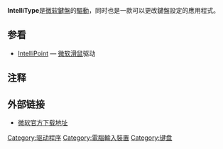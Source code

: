 {{Infobox Software|
 name = IntelliType
| screenshot = [[File:IntelliType.png|276px]]
| caption = IntelliType運行於[[Windows_7|Windows 7]]
|developer = [[微软|微软]]
|latest_release_version = 8.0（Windows）/ 7.1（Mac OS）
|latest_release_date = {{release date|2010|09|05}}
|operating_system = [[Mac_OS_X|Mac OS X]]，[[Microsoft_Windows|Microsoft Windows]]
|genre = [[驱动程序|驱动程序]]
|license = [[专有软件|专有]]
|website = [http://www.microsoft.com/hardware 微軟硬體主頁] 
}}

'''IntelliType'''是[[微软|微软]][[IntelliPoint|鍵盤]]的[[驅動程式|驅動]]，同时也是一款可以更改鍵盤設定的應用程式。

== 参看 ==
* [[IntelliPoint|IntelliPoint]] — [[微软|微软]][[滑鼠|滑鼠]]驱动

== 注释 ==
<references />

== 外部链接 ==
* [http://www.microsoft.com/hardware/downloads 微软官方下载地址]{{Wayback|url=http://www.microsoft.com/hardware/downloads |date=20191017153351 }}

{{Microsoft}}

{{Compu-stub}}

[[Category:驱动程序|Category:驱动程序]]
[[Category:電腦輸入裝置|Category:電腦輸入裝置]]
[[Category:键盘|Category:键盘]]